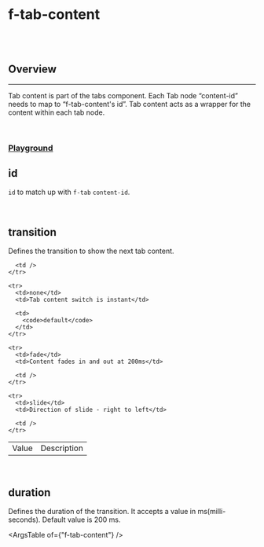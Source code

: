 
<Meta of={FTabContentStories} />

# f-tab-content

<br />

<br />

## Overview

<hr />

Tab content is part of the tabs component. Each Tab node “content-id” needs to map to “f-tab-content's id”. Tab content acts as a wrapper for the content within each tab node.

<br />

### [Playground](/story/components-f-tab-content--playground)

<Canvas>
	<Story of={FTabContentStories.Playground} />
</Canvas>

## id

<f-divider />

`id` to match up with `f-tab` `content-id`.

<Canvas>
	<Story of={FTabContentStories.Id} />
</Canvas>

<br />

## transition

<f-divider />

Defines the transition to show the next tab content.

<Canvas>
	<Story of={FTabContentStories.Transition} />
</Canvas>

<table className="custom-table">
  <tbody>
    <tr>
      <td>Value</td>
      <td>Description</td>

      <td />
    </tr>

    <tr>
      <td>none</td>
      <td>Tab content switch is instant</td>

      <td>
        <code>default</code>
      </td>
    </tr>

    <tr>
      <td>fade</td>
      <td>Content fades in and out at 200ms</td>

      <td />
    </tr>

    <tr>
      <td>slide</td>
      <td>Direction of slide - right to left</td>

      <td />
    </tr>

  </tbody>
</table>

<br />

## duration

<f-divider />

Defines the duration of the transition. It accepts a value in ms(milli-seconds).
Default value is 200 ms.

<Canvas>
	<Story of={FTabContentStories.Duration} />
</Canvas>

<ArgsTable of={"f-tab-content"} />
